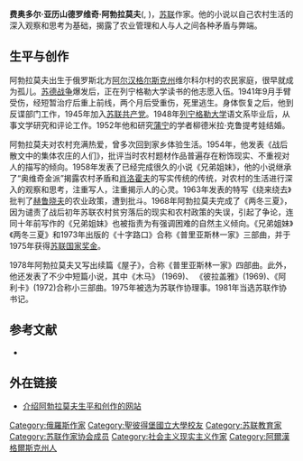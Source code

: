 '''费奥多尔·亚历山德罗维奇·阿勃拉莫夫'''({{lang-ru|Фёдор Александрович Абрамов}}, {{bd|1920年|2月29日|1983年|5月}})，[[苏联|苏联]]作家。他的小说以自己农村生活的深入观察和思考为基础，揭露了农业管理和人与人之间各种矛盾与弊端。
==生平与创作==
阿勃拉莫夫出生于俄罗斯北方[[阿尔汉格尔斯克州|阿尔汉格尔斯克州]]维尔科尔村的农民家庭，很早就成为孤儿。[[苏德战争|苏德战争]]爆发后，正在列宁格勒大学读书的他志愿入伍。1941年9月手臂受伤，经短暂治疗后重上前线，两个月后受重伤，死里逃生。身体恢复之后，他到反谍部门工作，1945年加入[[苏联共产党|苏联共产党]]。1948年[[列宁格勒大学|列宁格勒大学]]语文系毕业后，从事文学研究和评论工作。1952年他和研究[[蒲宁|蒲宁]]的学者柳德米拉·克鲁提考娃结婚。

阿勃拉莫夫对农村充满热爱，曾多次回到家乡体验生活。1954年，他发表《战后散文中的集体农庄的人们》，批评当时农村题材作品普遍存在粉饰现实、不重视对人的描写的倾向。1958年发表了已经完成很久的小说《兄弟姐妹》，他的小说继承了“奥维奇金派”揭露农村矛盾和[[肖洛霍夫|肖洛霍夫]]的写实传统的传统，对农村的生活进行深入的观察和思考，注重写人，注重揭示人的心灵。1963年发表的特写《绕来绕去》批判了[[赫鲁晓夫|赫鲁晓夫]]的农业政策，遭到批斗。1968年阿勃拉莫夫完成了《两冬三夏》，因为谴责了战后初年苏联农村贫穷落后的现实和农村政策的失误，引起了争论，连同十年前写作的《兄弟姐妹》也被指责为有强调困难的自然主义倾向。《兄弟姐妹》《两冬三夏》和1973年出版的《十字路口》合称《普里亚斯林一家》三部曲，并于1975年获得[[苏联国家奖金|苏联国家奖金]]。

1978年阿勃拉莫夫又写出续篇《屋子》，合称《普里亚斯林一家》四部曲。此外，他还发表了不少中短篇小说，其中《木马》  (1969)、  《彼拉盖雅》(1969)、《阿利卡》(1972)合称小三部曲。1975年被选为苏联作协理事。1981年当选苏联作协书记。

==参考文献==
*{{cite book|author=|title=中国大百科全书（第二版）|location=北京|publisher=中国大百科全书出版社|year=2009|pages=第1册第10页}}

==外在链接==
*[http://fabramov.ru/ 介绍阿勃拉莫夫生平和创作的网站] {{Wayback|url=http://fabramov.ru/ |date=20200813121804 }}


{{Authority control}}
[[Category:俄羅斯作家|Category:俄羅斯作家]]
[[Category:聖彼得堡國立大學校友|Category:聖彼得堡國立大學校友]]
[[Category:苏联教育家|Category:苏联教育家]]
[[Category:苏联作家协会成员|Category:苏联作家协会成员]]
[[Category:社会主义现实主义作家|Category:社会主义现实主义作家]]
[[Category:阿爾漢格爾斯克州人|Category:阿爾漢格爾斯克州人]]